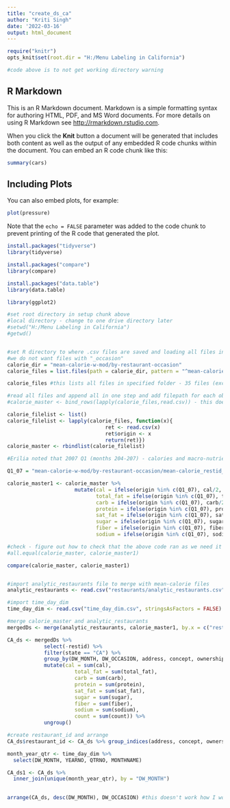---
title: "create_ds_ca"
author: "Kriti Singh"
date: '2022-03-16'
output: html_document
---

```{r setup, include=FALSE, echo=FALSE}
require("knitr")
opts_knit$set(root.dir = "H:/Menu Labeling in California")

#code above is to not get working directory warning

```

## R Markdown

This is an R Markdown document. Markdown is a simple formatting syntax for authoring HTML, PDF, and MS Word documents. For more details on using R Markdown see <http://rmarkdown.rstudio.com>.

When you click the **Knit** button a document will be generated that includes both content as well as the output of any embedded R code chunks within the document. You can embed an R code chunk like this:

```{r cars}
summary(cars)
```

## Including Plots

You can also embed plots, for example:

```{r pressure, echo=FALSE}
plot(pressure)
```

Note that the `echo = FALSE` parameter was added to the code chunk to prevent printing of the R code that generated the plot.


```{r}
install.packages("tidyverse")
library(tidyverse)

install.packages("compare")
library(compare)

install.packages("data.table")
library(data.table)

library(ggplot2)

#set root directory in setup chunk above
#local directory - change to one drive directory later
#setwd("H:/Menu Labeling in California")
#getwd()


#set R directory to where .csv files are saved and loading all files in folder at 
#we do not want files with "_occasion"
calorie_dir = "mean-calorie-w-mod/by-restaurant-occasion"
calorie_files = list.files(path = calorie_dir, pattern = "^mean-calorie_restid_2(.*)csv$", full.names = TRUE)

calorie_files #this lists all files in specified folder - 35 files (excluding "_occasion")

#read all files and append all in one step and add filepath for each observation
#calorie_master <- bind_rows(lapply(calorie_files,read.csv)) - this does not create column with filepath

calorie_filelist <- list()
calorie_filelist <- lapply(calorie_files, function(x){
                                ret <- read.csv(x)
                                ret$origin <- x
                                return(ret)})
calorie_master <- rbindlist(calorie_filelist)

#Erilia noted that 2007 Q1 (months 204-207) - calories and macro-nutrients were double counted but count (#orders) was not

Q1_07 = "mean-calorie-w-mod/by-restaurant-occasion/mean-calorie_restid_2007_Q1.csv"

calorie_master1 <- calorie_master %>%
                      mutate(cal = ifelse(origin %in% c(Q1_07), cal/2, cal), 
                             total_fat = ifelse(origin %in% c(Q1_07), total_fat/2, total_fat),
                             carb = ifelse(origin %in% c(Q1_07), carb/2, carb),
                             protein = ifelse(origin %in% c(Q1_07), protein/2, protein),
                             sat_fat = ifelse(origin %in% c(Q1_07), sat_fat/2, sat_fat),
                             sugar = ifelse(origin %in% c(Q1_07), sugar/2, sugar),
                             fiber = ifelse(origin %in% c(Q1_07), fiber/2, fiber),
                             sodium = ifelse(origin %in% c(Q1_07), sodium/2, sodium))

#check - figure out how to check that the above code ran as we need it to
#all.equal(calorie_master, calorie_master1)

compare(calorie_master, calorie_master1)


#import analytic_restaurants file to merge with mean-calorie files
analytic_restaurants <- read.csv("restaurants/analytic_restaurants.csv", stringsAsFactors = FALSE)

#import time_day_dim
time_day_dim <- read.csv("time_day_dim.csv", stringsAsFactors = FALSE)

```

```{r}
#merge calorie_master and analytic_restaurants
mergedDs <- merge(analytic_restaurants, calorie_master1, by.x = c("restid"), by.y = c("DW_RESTID"))

CA_ds <- mergedDs %>%
            select(-restid) %>%
            filter(state == "CA") %>%
            group_by(DW_MONTH, DW_OCCASION, address, concept, ownership, tract_num) %>%
            mutate(cal = sum(cal), 
                      total_fat = sum(total_fat), 
                      carb = sum(carb), 
                      protein = sum(protein), 
                      sat_fat = sum(sat_fat), 
                      sugar = sum(sugar), 
                      fiber = sum(fiber), 
                      sodium = sum(sodium), 
                      count = sum(count)) %>%
            ungroup() 

#create restaurant_id and arrange
CA_ds$restaurant_id <- CA_ds %>% group_indices(address, concept, ownership, tract_num) 

month_year_qtr <- time_day_dim %>%
  select(DW_MONTH, YEARNO, QTRNO, MONTHNAME)

CA_ds1 <- CA_ds %>% 
  inner_join(unique(month_year_qtr), by = "DW_MONTH") 

            
arrange(CA_ds, desc(DW_MONTH), DW_OCCASION) #this doesn't work how I would like for it to
```

